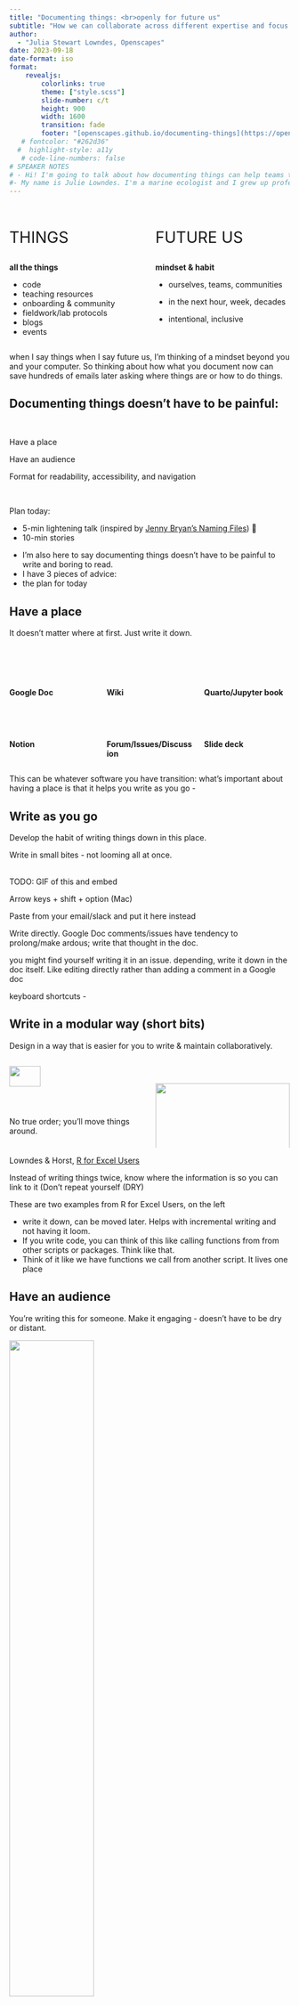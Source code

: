 ```yaml
---
title: "Documenting things: <br>openly for future us"
subtitle: "How we can collaborate across different expertise and focus on climate solutions"
author: 
  - "Julia Stewart Lowndes, Openscapes"
date: 2023-09-18
date-format: iso
format:
    revealjs:
        colorlinks: true
        theme: ["style.scss"]
        slide-number: c/t
        height: 900
        width: 1600        
        transition: fade
        footer: "[openscapes.github.io/documenting-things](https://openscapes.github.io/documenting-things/) [(source)](https://github.com/openscapes/documenting-things)"
   # fontcolor: "#262d36"
  #  highlight-style: a11y
   # code-line-numbers: false
# SPEAKER NOTES
# - Hi! I'm going to talk about how documenting things can help teams tackle hard challeges and change culture across organizations, with examples from NASA and NOAA communities supporting climate change research and action. 
#- My name is Julie Lowndes. I'm a marine ecologist and I grew up professionally in the R and Open science communities over past the 10 years. Documenting things has been a big part of shifting my career - Director of Openscapes. 
---
```


## 

::: columns
::: {.column width="45%"}
::: {style="font-size: 2em;"}
THINGS 
:::

**all the things**

-   code
-   teaching resources
-   onboarding & community
-   fieldwork/lab protocols
-   blogs
-   events
:::

::: {.column width="45%"}
::: {style="font-size: 2em;"}
FUTURE US
:::

**mindset & habit**

-   ourselves, teams, communities

-   in the next hour, week, decades

-   intentional, inclusive
:::
:::

::: notes
when I say things when I say future us, I'm thinking of a mindset beyond you and your computer. So thinking about how what you document now can save hundreds of emails later asking where things are or how to do things.
:::

## [Documenting things doesn't have to be painful:]{.yellow-bg}

<br>

::: yellow-bg
::: doc-things-text
Have a place

Have an audience

Format for readability, accessibility, and navigation
:::
:::

<br>

Plan today:

-   5-min lightening talk (inspired by [Jenny Bryan's Naming Files](https://github.com/jennybc/how-to-name-files#how-to-name-files)) 💙
-   10-min stories


::: notes
-   I'm also here to say documenting things doesn't have to be painful to write and boring to read.
-   I have 3 pieces of advice:
-   the plan for today
:::

## [Have a place]{.yellow-bg}

It doesn't matter where at first. Just write it down.

<br>

::: columns
::: {.column width="33%"}
<br>

**Google Doc**

<br>

<br>

**Notion**
:::

::: {.column width="33%"}
<br>

**Wiki**

<br>

<br>

**Forum/Issues/Discussion**
:::

::: {.column width="33%"}
<br>

**Quarto/Jupyter book**

<br>

<br>

**Slide deck**
:::
:::

::: notes
This can be whatever software you have transition: what's important about having a place is that it helps you write as you go -
:::

## Write as you go

Develop the habit of writing things down in this place.

Write in small bites - not looming all at once.

<br> TODO: GIF of this and embed

Arrow keys + shift + option (Mac)

::: notes
Paste from your email/slack and put it here instead

Write directly. Google Doc comments/issues have tendency to prolong/make ardous; write that thought in the doc.

you might find yourself writing it in an issue. depending, write it down in the doc itself. Like editing directly rather than adding a comment in a Google doc

keyboard shortcuts -
:::

## Write in a modular way (short bits)

Design in a way that is easier for you to write & maintain collaboratively.

::: columns
::: {.column width="50%"}
::: borderbox
[![](images/modular-r-for-excel.png){fig-alt="Screenshot of an e-book left navigation bar for R, RStudio, and RMarkdown, with subsections Summary, RStudio Orientation, Intro to RMarkdown, R code in the Console, R functions, Help pages, Commenting" width="48%"}](https://rstudio-conf-2020.github.io/r-for-excel/rstudio.html)
:::

No true order; you'll move things around.
:::

::: {.column width="50%"}

<br>

::: borderbox
[![](images/modular-github-annotated.png){fig-alt="Screenshot of an e-book left navigation bar for R, RStudio, and RMarkdown, with subsections Summary, RStudio Orientation, Intro to RMarkdown, R code in the Console, R functions, Help pages, Commenting" width="100%"}](https://rstudio-conf-2020.github.io/r-for-excel/collaborating.html#collaborating-with-github)
:::
Modular bits can be networked; not limited to linear flow. 
Don't repeat yourself (DRY): know where things are and link instead.
:::
:::

::: ref-text
Lowndes & Horst, [R for Excel Users](https://rstudio-conf-2020.github.io/r-for-excel)
:::

::: notes
Instead of writing things twice, know where the information is so you can link to it (Don't repeat yourself (DRY)

These are two examples from R for Excel Users, on the left

-   write it down, can be moved later. Helps with incremental writing and not having it loom.
-   If you write code, you can think of this like calling functions from from other scripts or packages. Think like that.
-   Think of it like we have functions we call from another script. It lives one place
:::

## [Have an audience]{.yellow-bg}

You're writing this for someone. Make it engaging - doesn't have to be dry or distant.

::: borderbox
[![](images/happy-git-with-r.png){fig-alt="Screenshot of Jenny Bryan's Happy Git With R book that has an image from the music video Whip that says Watch me Diff, Watch me Rebase" width="55%"}](https://happygitwithr.com/)
:::

::: ref-text
Jenny Bryan, [Happy Git with R](https://happygitwithr.com)
:::

::: notes
Picture talking to them
:::

## Write in an inclusive tone

We're in this together: consider your goals and style that welcome readers.

Your readers are intelligent people, who are here to learn from you.

<br>

::: {.medium-body-text .blue-underline}
Thoughtful resources
:::

-   Purpose, Outcomes, Process ([POP](https://suzannehawkes.com/2010/04/09/pop-everything/))
-   Carpentries Curriculum Developers Handbook ([CDH](https://cdh.carpentries.org/))
-   TODO: ICESAT-2 Hackweek Charley Haley
-   Mentoring Groups book

<br>

::: notes
Write what you'd actually say / keep things relevant to that audience

When we write tutorials, we write them as if we're teaching them outloud. What you would say is included. And we design the code in chunks for learners.
:::

## Share it 'as open as possible, as closed as necessary'

Leverage different technologies to share online; consider contributors and leave breadcrumbs.

::: borderbox
[![](images/nmfs-opensci-508-breadcrumb.png){fig-alt="Screenshot of NOAA Fisheries Open Science Resource Book on the page with 508 Compliance. A red arrow points to blue text that says Recording of R UG Meeting and in red text says Internal link" width="65%"}](https://nmfs-opensci.github.io/ResourceBook/content/508_compliance.html)
:::

::: ref-text
NOAA Fisheries Open Science, [Resource Book](https://nmfs-opensci.github.io/ResourceBook/content/508_compliance.html)
:::

::: notes
Breadcrumbs. Internal link for NOAA Fisheries. That's ok. We can still all learn a lot by having as much public.

-   can help you refine place quarto, rmarkdown, google docs
:::

## [Format for readability, accessibility, & navigation]{.yellow-bg}

::: notes
-   aesthetics matter, and don't have to be super time-consuming
-   accessibility matters - can mean screenreaders, low bandwidth, paywalls/permissions, and much more
-   navigation mtters - helping Future Us find what we need
:::

## Use section headers

You can anchor to headers: there will be links directly to them. TODO REWORD

::: columns
::: {.column width="50%"}
::: borderbox
![](images/anchor-gdoc-bookmark.png){fig-alt="Screenshot of Google Doc with a Bookmark inserted with a red arrow pointing from the Insert nav bar item that says Insert > Bookmark" width="100%"}
:::
:::

::: {.column width="50%"}
::: borderbox
TODO IMAGE: MAYBE FAYLAB????? [![](images/nmfs-opensci-508-breadcrumb.png){fig-alt="Screenshot of NOAA Fisheries Open Science Resource Book on the page with 508 Compliance. A red arrow points to blue text that says Recording of R UG Meeting and in red text says Internal link" width="65%"}](https://nmfs-opensci.github.io/ResourceBook/content/508_compliance.html)
:::
:::
:::

Name headers with this in mind - Jenny Bryan says "embrace the slug"

::: notes
These are examples from Google Doc where you can insert a bookmark and Quarto where you can anchor in Markdown.

Maybe: Be Consistent - Not "example" and then 2nd example has a diff name. Indenting.
:::

## Alt text

## Fonts and linking

TODO: Write out how to do these things:

`code`

[link to the important part](); for example this presentation titled \[\] not that this recommended thing is [here]().

<br>

...Transition: And whether or not you use Markdown -

## [Documenting things --- what's possible from this]{.yellow-bg}

<br>

::: yellow-bg
::: medium-body-text
Have a place

Have an audience

Format for readability, accessibility, and navigation
:::
:::

<br> <br>

::: medium-body-text
Movement building: open science & climate solutions
:::

::: notes
Transition: OK so that is the end of the lightning talk, and hopefully now you're interested in hearing some stories of what this looks like and what's possible from it

We're motivated by finding solutions to the cascading impacts of climate change, and helping people see themselves as part of this growing movement --- "climate" does not need to be in your job title for you to contribute

MAYBE: - Shannon D - Monica Granados / Creative Commons
:::

## NASA Earthdata Cloud Cookbook

The place for researchers to learn workflows for NASA Earthdata in the Cloud.

::: columns
::: {.column width="50%"}
<br>

::: {.medium-body-text .blue-underline}
Open, active development
:::

-   Researcher-focused tutorials

-   Spans NASA missions, research domains, NASA data centers, data formats ...

-   Cloud workflows

-   NASA Earthdata Cloud accesss

-   Python, R, MATLAB

-   Built with Quarto, combining `.ipynb`, `.qmd`
:::

::: {.column width="50%"}
<br>

::: borderbox
[![](images/cookbook.png){fig-alt="Screenshot of an e-book made with Quarto for the NASA Coud Cookbook"}](https://nasa-openscapes.github.io/earthdata-cloud-cookbook/)
:::
:::
:::

::: {.right-text .ref-text}
TODO: update image, expand How Do I's when added Matlab
:::

::: notes
This is example of what documentation looks like following these ideas. The NASA Eartdata Cloud Cookbook is the place for researchers to learn workflows for NASA Earthdata in the Cloud.

It's in Open, active development and spans
:::

## NASA Openscapes Mentor Community

Writing shared documentation with shared purpose and values.

::: columns
::: {.column width="50%"}
::: {style="font-size: 1.5em;"}
:::

<br>

::: {.medium-body-text .blue-underline}
Learning together
:::

-   Cloud infrastructure, Notebooks, Quarto

-   Getting comfortable with imperfect & open

-   Code review

-   Teaching pedagogy

-   Collaboration on GitHub

-   Facilitation & leadership
:::

::: {.column width="50%"}
<br>

![](images/2021-NASA-Openscapes-Mentors-Photoshop.png){fig-alt="Screenshot of smiling faces on Zoom" fig-align="left" width="100%"}

::: {.midi style="color: red;"}
TODO: update image, add DAAC logos
:::
:::
:::

::: notes
It's built by the NASA Openscapes Mentor Community, which is an awesome group of NASA staff
:::

## Reusing & complementing existing work

::: columns
::: {.column width="50%"}

<br>
![](images/divio.png){fig-alt="Screenshot of Divios Documentation system: a black square with four quadrants labeled Tutorials, How To Guides, Reference, and Explanation" fig-align="center"}

::: ref-text
Daniele Procida & Divio, [The Documentation System](https://documentation.divio.com/)
:::

<br>

**Framework** - helped NASA Mentors focus on learning & problem oriented documentation.
:::

::: {.column width="50%"}
<br>

![](images/open-communities.png){fig-alt="Screenshot of 20 logos from different open communities including Transfor to Open Science, Ladies of Landsat, Posit, rOpenSci, and The Turing Way" fig-align="center" width="90%"}


::: ref-text
Bri Lind at the NASA Hyperwall, [Getting to Know Open Science](https://docs.google.com/presentation/d/1uMfh0ssHGDuJ9q8pcRk8-qIerkywE4X-E_KP4CiptKc/edit#slide=id.g23d8f62188b_2_96)
:::

<br>

**Open community** - helped NASA Mentors learn, scope, co-develop, and share.

:::
:::

::: notes
TMentors found it really helpful to have a framework for thinking of this documentation.
:::

## Maybe screenshot of our NASA-Openscapes slides

We've talked about this in a lot of places - documenting our talks about it. 

## A framework to facilitate & scale inclusive open practices

<br>

![](images/openscapes-flywheel-simple.png){fig-alt="A diagram of the Openscapes flywheel. The Openscapes logo sits in the center of a cyclical process. The text around the logo reads as follows: 'Welcome bright spots (be they mentors or researchers) -- people who want to work better and collaborate' > 'Create space and place to connect and collaborate; remove barriers to participation (paid time, part of jobs)' > 'Invest in learning and trust; Everyone has something to learn, ask, teach; don't need to be an expert in everything. Cultivate psychological safety, growth mindset. Slowing down to speed up.' > 'Work Openly; Put what you learn into practice quickly, role-modeing sharing imperfect work and identifying common challenges and opportunities. Openness is a spectrum; first Future You and then Future Us' > Leverage common workflows, skills, tools; This is where we speed up: Iterate, reuse, remix with each other and teh broader community' > 'Inspire broader scientific communities through visible examples and leaders -- Open science shift' > repeat. These six steps are summarized by three overarching goals, which are also written around the logo: 'Engage a future us mindset', 'Empower learning culture', and 'Amplify open leaders'." fig-align="center" width="90%"}

<br>

::: ref-text
Robinson & Lowndes, [Openscapes Flywheel](https://eartharxiv.org/repository/view/4560/)
:::

::: notes
Movement building though shared documentation
:::

## Building the NASA Openscapes Mentors Community {.blue-background}

Places & primary audiences for intentional onboarding

<br>

::: columns
::: {.column width="33%"}
**Project website**

Public

::: borderbox
[![](images/website-nasa-openscapes.png){fig-alt="Screenshot of the project website for NASA Openscapes, with a blue navigation bar across the top and NASA and Openscapes logos in the center"}](https://nasa-openscapes.github.io/earthdata-cloud-cookbook/)
:::

[nasa-openscapes.github.io](https://nasa-openscapes.github.io)
:::

::: {.column width="33%"}
**Earthdata Cloud Cookbook**

NASA Mentors

::: borderbox
[![](images/cookbook.png){fig-alt="Screenshot of an e-book made with Quarto for the NASA Cloud Cookbook"}](https://nasa-openscapes.github.io/earthdata-cloud-cookbook/)
:::

[nasa-openscapes.github.io/<br>earthdata-cloud-cookbook](https://nasa-openscapes.github.io/earthdata-cloud-cookbook/)
:::

::: {.column width="33%"}
**Approach Guide**

Openscapes team

::: borderbox
[![](images/approach-guide.png){fig-alt="Screenshot of a Quarto site that is a guide of the Openscapes Approach"}](https://openscapes.github.io/approach-guide/)
:::

[openscapes.github.io/<br>approach-guide](https://openscapes.github.io/approach-guide)
:::
:::

::: notes
TODO: TO THINK ABOUT: how does this tie back to the 3 lightning talk points. Don't belabor
:::

## Project website {.blue-background}

[nasa-openscapes.github.io/mentors](https://nasa-openscapes.github.io/mentors)

-   A place we created to give visibility to the project

-   Invite participation the first mentors

-   Comms strategy: Important info here, not only in a forwarded email

-   Updatable with new info, refine based on questions

::: notes
"When they were thinking about the Cookbook, they were really thinking about X"
:::

## Earthdata Cloud Cookbook {.blue-background}

[nasa-openscapes.github.io/earthdata-cloud-cookbook/contributing/onboarding](https://nasa-openscapes.github.io/earthdata-cloud-cookbook/contributing/onboarding)

-   A place we created to co-develop teaching resources for researchers

-   Contributing section was early addition; how to access our cloud infrastructure

-   Information for learning quarto, GitHub branches and pull requests

-   Also: how to welcome mentors

TODO: screenshot

::: notes
-   fits with Contributing section early.
    -   maintainance isn't terrible; onboarding new folks
    -   increasing contributors
:::

## Approach Guide {.blue-background}

[openscapes.github.io/approach-guide/mentors-framework/onboarding](https://openscapes.github.io/approach-guide/mentors-framework/onboarding)

-   A place for us to write down repeated tasks, onboard each other to how we work

-   Focused on this in Year 3; the other two were first priority. Iterative. this is the right time, and our other documentation made it easier to repeat (breadcrumbs) and then write this as we have time.

TODO: screenshot

## Paying it forward - serves us all well

TODO: Maybe just pics? and links?

-   NASA Mentor Community sustainability & handoff
    -   mentor cohort \> community
-   NOAA Fisheries Mentor Community - repeating the flywheel
    -   early visibility with website. grant co-PI Eli Holmes!
    -   nmfs-opensci resource book
-   Openscapes Mentor Community
    -   California Water Boards
    -   Pathways to Open Science - document event series
    -   Fred Hutchinson Cancer Center

## Learning and inspiration is cyclical

Learn from, with, for each other

Reuse, learn from, link to. Share stories and methods.

TODO 4 images (like this <https://mine.quarto.pub/hello-quarto/#/nasa-quarto-sites>)

-   Faylab Manual
-   NMFS Kourtney Burger, FIMS
-   Jenny Bryan
-   Better science in less time? Fig 1 image

## Closing opinions

TODO: BRING IN OUR EDITORIAL HERE

-   Helps gain visibility and value: Making the invisible visible
-   Get comfortable with imperfect
-   It takes time. part of your job. Paid time. Aligns with your job
-   It can help people feel less lost and like they belong.
-   Role model reuse of documentation (like we reuse code/packages)
-   (Maybe: emojis aren't trite. Relieves misunderstandings, helps you say "I got it", "I've seen it")
-   Take these practices to new places - meeting agendas, physical notebooks TODO Maybe: screenshot of my notebook

::: notes
I have a notebook - daily writing is smaller and ideas are bigger. I have a place, it helps my mind unleash
:::

## [How to document things openly for future us:]{.yellow-bg}

<br>

::: yellow-bg
::: doc-things-text
Have a place

Have an audience

Format for readability, accessibility, and navigation
:::
:::

(revisit hook)

-   With these 3 things I gave you with the lightening talk, this is possible
    -   Doesn't have to be painful, doesn't have to be hard, can accomplish great things.

## Thank you

TODO

## Resources

TODO

## CUTTING ROOM

## [Have a place]{.yellow-bg}

It doesn't matter where at first. Just write it down.

<br>

::: columns
::: {.column width="33%"}
**Google Doc**

<br>

TODO: screenshot

<br>

Google Slides/ELi?
:::

::: {.column width="33%"}
**Wiki**

::: borderbox
[![](images/website-wiki.png){fig-alt="Screenshot of a Wiki on GitHub describing CSS styling"}](https://github.com/Openscapes/website-new/wiki/Styling-page-elements)
:::

[github.com/Openscapes/<br>website-new/wiki](https://github.com/Openscapes/website-new/wiki/)
:::

::: {.column width="33%"}
**Quarto book**

::: borderbox
TODO NEW EXAMPLE
:::

[openscapes.github.io/<br>approach-guide](https://openscapes.github.io/approach-guide)
:::
:::

::: notes
This can be whatever software you have transition: what's important about having a place is that it helps you write as you go -
:::
